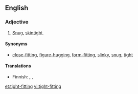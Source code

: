 ==English==

===Adjective===
{{en-adj}}

# {{label|en|of clothing}} [[snug|Snug]], [[skintight]].

====Synonyms====
* [[close-fitting]], [[figure-hugging]], [[form-fitting]], [[slinky]], [[snug]], [[tight]]

====Translations====
{{trans-top|snug, skintight}}
* Finnish: {{t|fi|tyköistuva}}, {{t|fi|vartalonmyötäinen}}, {{t|fi|tiukka}}
{{trans-mid}}
{{trans-bottom}}

[[et:tight-fitting]]
[[vi:tight-fitting]]